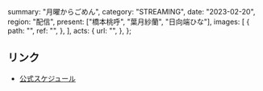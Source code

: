   summary: "月曜からごめん",
  category: "STREAMING",
  date: "2023-02-20",
  region: "配信",
  present: ["橋本桃呼", "葉月紗蘭", "日向端ひな"],
  images: [
    {
      path: "",
      ref: "",
    },
  ],
  acts: {
    url: "",
  },
};

## リンク

- [公式スケジュール](https://takanenonadeshiko.jp/?p=766)
